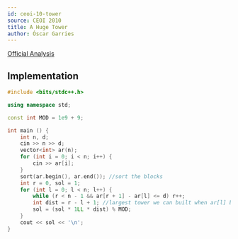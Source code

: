 ```yaml
---
id: ceoi-10-tower
source: CEOI 2010
title: A Huge Tower
author: Óscar Garries
---
```


[Official Analysis](http://ceoi2010.ics.upjs.sk/pub/documents/ceoi_summary.pdf#page=14)

<LanguageSection>
<CPPSection>

## Implementation

```cpp
#include <bits/stdc++.h>

using namespace std;

const int MOD = 1e9 + 9;

int main () {
	int n, d;
	cin >> n >> d;
	vector<int> ar(n);
	for (int i = 0; i < n; i++) {
		cin >> ar[i];
	}
	sort(ar.begin(), ar.end()); //sort the blocks
	int r = 0, sol = 1;
	for (int l = 0; l < n; l++) {
		while (r < n - 1 && ar[r + 1] - ar[l] <= d) r++; 
		int dist = r - l + 1; //largest tower we can built when ar[l] block is the base
		sol = (sol * 1LL * dist) % MOD;
	}
	cout << sol << '\n';
}

```
</CPPSection>
</LanguageSection>
